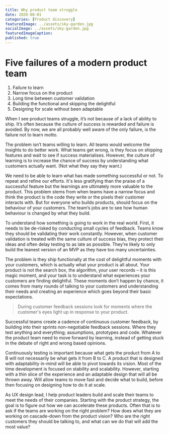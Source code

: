 ```yaml
---
title: Why product team struggle
date: 2020-08-01
categories: [Product discovery]
featuredImage: ../assets/sky-garden.jpg
socialImage: ../assets/sky-garden.jpg
featuredImageCaption: 
published: true
---
```


# Five failures of a modern product team

1. Failure to learn
2. Narrow focus on the product 
3. Long time between customer validation 
4. Building the functional and skipping the delightful
5. Designing for scale without been adaptable 

When I see product teams struggle, it’s not because of a lack of ability to ship. It’s often because the culture of success is rewarded and failure is avoided. By now, we are all probably well aware of the only failure, is the failure not to learn motto. 

The problem isn’t teams willing to learn. All teams would welcome the insights to do better work. What teams get wrong, is they focus on shipping features and wait to see if success materialises. However, the culture of learning is to increase the chance of success by understanding what customers actually want. (Not what they say they want.)

We need to be able to learn what has made something successful or not. To repeat and refine our efforts. It's less gratifying than the praise of a successful feature but the learnings are ultimately more valuable to the product. This problem stems from when teams have a narrow focus and think the product is the code they write or the pixels their customer interacts with. But for everyone who builds products, should focus on the behaviour of your customers. The team’s jobs are to see how human behaviour is changed by what they build.

To understand how something is going to work in the real world. First, it needs to be de-risked by conducting small cycles of feedback. Teams know they should be validating their work constantly. However, when customer validation is treated with the same culture of success bias, they protect their ideas and often delay testing to as late as possible. They’re likely to only build the leanest version of an MVP as they have too many uncertainties. 

The problem is they ship functionally at the cost of delightful moments with your customers, which is actually what your product is all about. Your product is not the search box, the algorithm, your user records – it is this magic moment, and your task is to understand what experiences your customers are finding delightful. These moments don’t happen by chance, it comes from many rounds of talking to your customers and understanding their needs and creating an experience which goes beyond their basic expectations. 

> During customer feedback sessions look for moments where the customer's eyes light up in response to your product.

Successful teams create a cadence of continuous customer feedback, by building into their sprints non-negotiable feedback sessions. Where they test anything and everything; assumptions, prototypes and code. Whatever the product team need to move forward by learning, instead of getting stuck in the debate of right and wrong based opinions. 

Continuously testing is important because what gets the product from A to B will not necessarily be what gets it from B to C. A product that is designed with adaptability in-mind will be able to pivot towards its vision. Most of the time development is focused on stability and scalability. However, starting with a thin slice of the experience and an adaptable design that will all be thrown away. Will allow teams to move fast and decide what to build, before then focusing on designing how to do it at scale.

As UX design lead, I help product leaders build and scale their teams to meet the needs of their companies. Starting with the product strategy, the goal is to figure out how we can accelerate these products. Often that is to ask if the teams are working on the right problem? How does what they are working on cascade-down from the product vision? Who are the right customers they should be talking to, and what can we do that will add the most value?